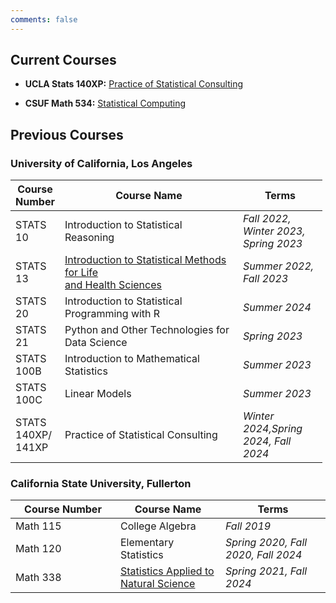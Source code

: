 ```yaml
---
comments: false
---
```


## Current Courses

- **UCLA Stats 140XP:** [Practice of Statistical Consulting](/teaching/stats140xp.qmd)

- **CSUF Math 534:** [Statistical Computing](/teaching/math534.qmd)


## Previous Courses

### University of California, Los Angeles

+--------------------+------------------------------------------------------------------------------------+---------------------------------------+
| Course Number      | Course Name                                                                        | Terms                                 |
+====================+====================================================================================+=======================================+
| STATS 10           | Introduction to Statistical Reasoning                                              | *Fall 2022, Winter 2023, Spring 2023* |
+--------------------+------------------------------------------------------------------------------------+---------------------------------------+
| STATS 13           | [Introduction to Statistical Methods for Life](https://ucla-stats13.netlify.app)[\ | *Summer 2022, Fall 2023*              |
|                    | ](#0)[and Health Sciences](https://ucla-stats13.netlify.app)                       |                                       |
+--------------------+------------------------------------------------------------------------------------+---------------------------------------+
| STATS 20           | Introduction to Statistical Programming with R                                     | *Summer 2024*                         |
+--------------------+------------------------------------------------------------------------------------+---------------------------------------+
| STATS 21           | Python and Other Technologies for Data Science                                     | *Spring 2023*                         |
+--------------------+------------------------------------------------------------------------------------+---------------------------------------+
| STATS 100B         | Introduction to Mathematical Statistics                                            | *Summer 2023*                         |
+--------------------+------------------------------------------------------------------------------------+---------------------------------------+
| STATS 100C         | Linear Models                                                                      | *Summer 2023*                         |
+--------------------+------------------------------------------------------------------------------------+---------------------------------------+
| STATS 140XP/ 141XP | Practice of Statistical Consulting                                                 | *Winter 2024,Spring 2024, Fall 2024*  |
+--------------------+------------------------------------------------------------------------------------+---------------------------------------+

### California State University, Fullerton

| Course Number | Course Name | Terms |
|----|----|----|
| Math 115 | College Algebra | *Fall 2019* |
| Math 120 | Elementary Statistics | *Spring 2020, Fall 2020, Fall 2024* |
| Math 338 | [Statistics Applied to Natural Science](https://csuf-math338.netlify.app)  | *Spring 2021, Fall 2024* |
